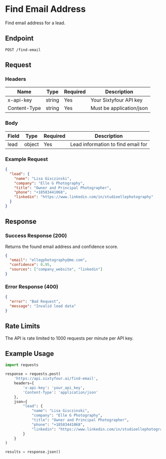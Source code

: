 # Find Email Address

Find email address for a lead.

## Endpoint

```http
POST /find-email
```

## Request

### Headers

| Name | Type | Required | Description |
|------|------|----------|-------------|
| x-api-key | string | Yes | Your Sixtyfour API key |
| Content-Type | string | Yes | Must be application/json |

### Body

| Field | Type | Required | Description |
|-------|------|----------|-------------|
| lead | object | Yes | Lead information to find email for |

### Example Request

```json
{
  "lead": {
    "name": "Lisa Gisczinski",
    "company": "Elle G Photography",
    "title": "Owner and Principal Photographer",
    "phone": "+18583441068",
    "linkedin": "https://www.linkedin.com/in/studioellephotography"
  }
}
```

## Response

### Success Response (200)

Returns the found email address and confidence score.

```json
{
  "email": "ellegphotography@me.com",
  "confidence": 0.95,
  "sources": ["company_website", "linkedin"]
}
```

### Error Response (400)

```json
{
  "error": "Bad Request",
  "message": "Invalid lead data"
}
```

## Rate Limits

The API is rate limited to 1000 requests per minute per API key.

## Example Usage

```python
import requests

response = requests.post(
    'https://api.sixtyfour.ai/find-email',
    headers={
        'x-api-key': 'your_api_key',
        'Content-Type': 'application/json'
    },
    json={
        "lead": {
            "name": "Lisa Gisczinski",
            "company": "Elle G Photography",
            "title": "Owner and Principal Photographer",
            "phone": "+18583441068",
            "linkedin": "https://www.linkedin.com/in/studioellephotography"
        }
    }
)

results = response.json()
``` 